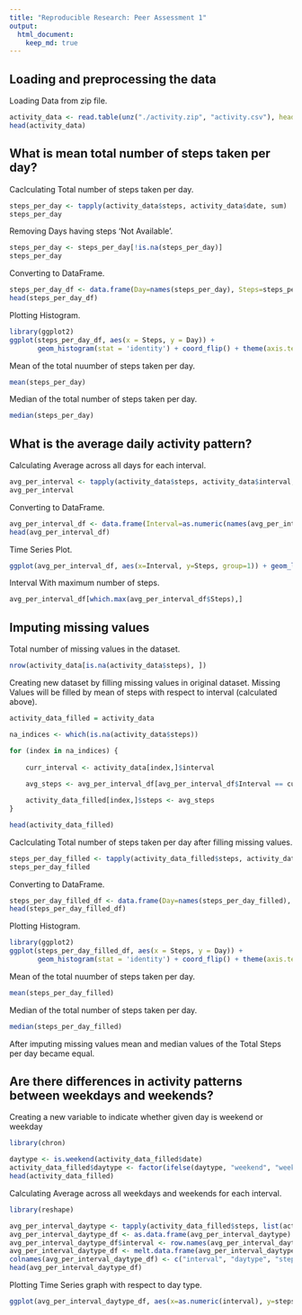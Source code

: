 ```yaml
---
title: "Reproducible Research: Peer Assessment 1"
output: 
  html_document:
    keep_md: true
---
```



## Loading and preprocessing the data

Loading Data from zip file.

```r
activity_data <- read.table(unz("./activity.zip", "activity.csv"), header=T, sep=",", colClasses = c("integer","Date", "integer"))
head(activity_data)
```


## What is mean total number of steps taken per day?

Caclculating Total number of steps taken per day.

```r
steps_per_day <- tapply(activity_data$steps, activity_data$date, sum)
steps_per_day
```

Removing Days having steps 'Not Available'.

```r
steps_per_day <- steps_per_day[!is.na(steps_per_day)]
steps_per_day
```

Converting to DataFrame.

```r
steps_per_day_df <- data.frame(Day=names(steps_per_day), Steps=steps_per_day, row.names=NULL)
head(steps_per_day_df)
```

Plotting Histogram.

```r
library(ggplot2)
ggplot(steps_per_day_df, aes(x = Steps, y = Day)) +
       geom_histogram(stat = 'identity') + coord_flip() + theme(axis.text.x = element_text(angle = 90))
```
Mean of the total nuumber of steps taken per day.

```r
mean(steps_per_day)
```

Median of the total number of steps taken per day.

```r
median(steps_per_day)
```

## What is the average daily activity pattern?

Calculating Average across all days for each interval.

```r
avg_per_interval <- tapply(activity_data$steps, activity_data$interval, mean, na.rm=TRUE)
avg_per_interval
```


Converting to DataFrame.

```r
avg_per_interval_df <- data.frame(Interval=as.numeric(names(avg_per_interval)), Steps=avg_per_interval, row.names=NULL)
head(avg_per_interval_df)
```

Time Series Plot.

```r
ggplot(avg_per_interval_df, aes(x=Interval, y=Steps, group=1)) + geom_line() + scale_x_continuous(breaks=seq(-200,2400, 200))
```

Interval With maximum number of steps.

```r
avg_per_interval_df[which.max(avg_per_interval_df$Steps),]
```


## Imputing missing values

Total number of missing values in the dataset.

```r
nrow(activity_data[is.na(activity_data$steps), ])
```

Creating new dataset by filling missing values in original dataset.
Missing Values will be filled by mean of steps with respect to interval (calculated above).

```r

activity_data_filled = activity_data

na_indices <- which(is.na(activity_data$steps))

for (index in na_indices) {
    
    curr_interval <- activity_data[index,]$interval
        
    avg_steps <- avg_per_interval_df[avg_per_interval_df$Interval == curr_interval,]$Steps

    activity_data_filled[index,]$steps <- avg_steps
}

head(activity_data_filled)
```

Caclculating Total number of steps taken per day after filling missing values.

```r
steps_per_day_filled <- tapply(activity_data_filled$steps, activity_data_filled$date, sum)
steps_per_day_filled
```

Converting to DataFrame.

```r
steps_per_day_filled_df <- data.frame(Day=names(steps_per_day_filled), Steps=steps_per_day_filled, row.names=NULL)
head(steps_per_day_filled_df)
```

Plotting Histogram.

```r
library(ggplot2)
ggplot(steps_per_day_filled_df, aes(x = Steps, y = Day)) +
       geom_histogram(stat = 'identity') + coord_flip() + theme(axis.text.x = element_text(angle = 90))
```

Mean of the total nuumber of steps taken per day.

```r
mean(steps_per_day_filled)
```

Median of the total number of steps taken per day.

```r
median(steps_per_day_filled)
```

After imputing missing values mean and median values of the Total Steps per day became equal.

## Are there differences in activity patterns between weekdays and weekends?

Creating a new variable to indicate whether given day is weekend or weekday

```r
library(chron)

daytype <- is.weekend(activity_data_filled$date)
activity_data_filled$daytype <- factor(ifelse(daytype, "weekend", "weekday"))
head(activity_data_filled)

```

Calculating Average across all weekdays and weekends for each interval.

```r
library(reshape)

avg_per_interval_daytype <- tapply(activity_data_filled$steps, list(activity_data_filled$interval, activity_data_filled$daytype), mean)
avg_per_interval_daytype_df <- as.data.frame(avg_per_interval_daytype)
avg_per_interval_daytype_df$interval <- row.names(avg_per_interval_daytype_df)
avg_per_interval_daytype_df <- melt.data.frame(avg_per_interval_daytype_df)
colnames(avg_per_interval_daytype_df) <- c("interval", "daytype", "steps")
head(avg_per_interval_daytype_df)
```

Plotting Time Series graph with respect to day type.

```r
ggplot(avg_per_interval_daytype_df, aes(x=as.numeric(interval), y=steps, group=1)) + geom_line() + facet_grid(. ~ daytype, scales="free") + xlab("interval")
```
